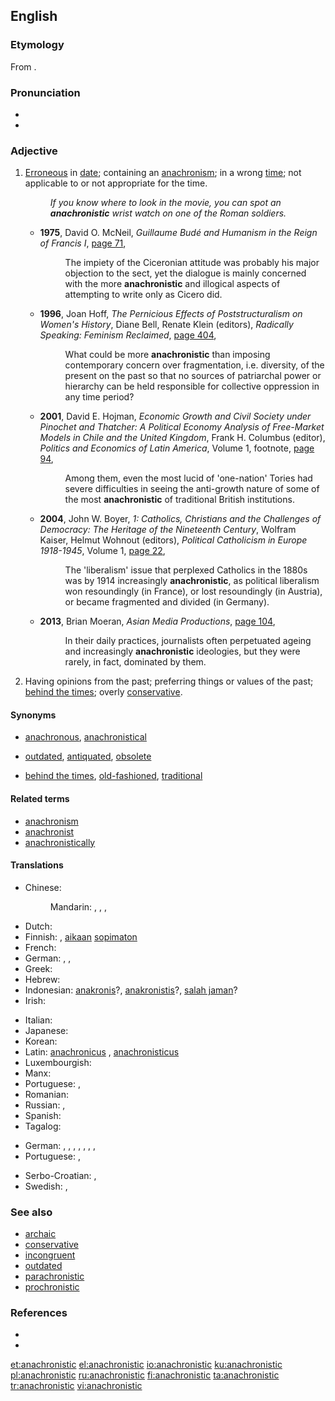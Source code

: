{{was wotd|2006|July|11}}
==English==

===Etymology===
From {{suffix|anachronism|ic|lang=en}}.

===Pronunciation===
* {{IPA|/əˌnæk.ɹəˈnɪs.tɪk/|lang=en}}
* {{audio|en-us-anachronistic.ogg|Audio (US)|lang=en}}

===Adjective===
{{en-adj}}

# [[erroneous|Erroneous]] in [[date]]; containing an [[anachronism]]; in a wrong [[time]]; not applicable to or not appropriate for the time.
#: ''If you know where to look in the movie, you can spot an '''anachronistic''' wrist watch on one of the Roman soldiers.''
#* '''1975''', David O. McNeil, ''Guillaume Budé and Humanism in the Reign of Francis I'', [https://books.google.com.au/books?id=mopEu94hZ58C&pg=PA71&dq=%22more%7Cmost+anachronistic%22&hl=en&sa=X&ei=bt_FVIyDAYrf8AXp7YD4Cw&redir_esc=y#v=onepage&q=%22more%7Cmost%20anachronistic%22&f=false page 71],
#*: The impiety of the Ciceronian attitude was probably his major objection to the sect, yet the dialogue is mainly concerned with the more '''anachronistic''' and illogical aspects of attempting to write only as Cicero did.
#* '''1996''', Joan Hoff, ''The Pernicious Effects of Poststructuralism on Women's History'', Diane Bell, Renate Klein (editors), ''Radically Speaking: Feminism Reclaimed'', [https://books.google.com.au/books?id=K22CrjaKYsYC&pg=PA404&dq=%22more%7Cmost+anachronistic%22&hl=en&sa=X&ei=bt_FVIyDAYrf8AXp7YD4Cw&redir_esc=y#v=onepage&q=%22more%7Cmost%20anachronistic%22&f=false page 404],
#*: What could be more '''anachronistic''' than imposing contemporary concern over fragmentation, i.e. diversity, of the present on the past so that no sources of patriarchal power or hierarchy can be held responsible for collective oppression in any time period?
#* '''2001''', David E. Hojman, ''Economic Growth and Civil Society under Pinochet and Thatcher: A Political Economy Analysis of Free-Market Models in Chile and the United Kingdom'', Frank H. Columbus (editor), ''Politics and Economics of Latin America'', Volume 1, footnote, [https://books.google.com.au/books?id=WXa0xtzQk5AC&pg=PA94&dq=%22more%7Cmost+anachronistic%22&hl=en&sa=X&ei=bt_FVIyDAYrf8AXp7YD4Cw&redir_esc=y#v=onepage&q=%22more%7Cmost%20anachronistic%22&f=false page 94],
#*: Among them, even the most lucid of 'one-nation' Tories had severe difficulties in seeing the anti-growth nature of some of the most '''anachronistic''' of traditional British institutions.
#* '''2004''', John W. Boyer, ''1: Catholics, Christians and the Challenges of Democracy: The Heritage of the Nineteenth Century'', Wolfram Kaiser, Helmut Wohnout (editors), ''Political Catholicism in Europe 1918-1945'', Volume 1, [https://books.google.com.au/books?id=Z06QAgAAQBAJ&pg=PA22&dq=%22increasingly+anachronistic%22&hl=en&sa=X&ei=MgLGVNurMoHZmAXw7IKICQ&redir_esc=y#v=onepage&q=%22increasingly%20anachronistic%22&f=false page 22],
#*: The 'liberalism' issue that perplexed Catholics in the 1880s was by 1914 increasingly '''anachronistic''', as political liberalism won resoundingly (in France), or lost resoundingly (in Austria), or became fragmented and divided (in Germany).
#* '''2013''', Brian Moeran, ''Asian Media Productions'', [https://books.google.com.au/books?id=RUpdAgAAQBAJ&pg=PA104&dq=%22increasingly+anachronistic%22&hl=en&sa=X&ei=MgLGVNurMoHZmAXw7IKICQ&redir_esc=y#v=onepage&q=%22increasingly%20anachronistic%22&f=false page 104],
#*: In their daily practices, journalists often perpetuated ageing and increasingly '''anachronistic''' ideologies, but they were rarely, in fact, dominated by them.
# {{label|en|of a person}} Having opinions from the past; preferring things or values of the past; [[behind the times]]; overly [[conservative]].

====Synonyms====
* {{sense|erroneous in date}} [[anachronous]], [[anachronistical]]
* {{sense|not or no longer applicable or appropriate for the time}} [[outdated]], [[antiquated]], [[obsolete]]
* {{sense|having opinions from the past}} [[behind the times]], [[old-fashioned]], [[traditional]]

====Related terms====
* [[anachronism]]
* [[anachronist]]
* [[anachronistically]]

====Translations====
{{trans-top|erroneous in date}}
* Chinese:
*: Mandarin: {{t|cmn|不合時代|sc=Hani}}, {{t|cmn|不合时代|tr=bùhéshídài|sc=Hani}}, {{t|cmn|不合時宜|sc=Hani}}, {{t+|cmn|不合时宜|tr=bùhéshíyí|sc=Hani}}
* Dutch: {{t+|nl|anachronistisch}}
* Finnish: {{t+|fi|anakronistinen}}, [[aika|aikaan]] [[sopimaton]]
* French: {{t+|fr|anachronique}}
* German: {{t+|de|anachronistisch}}, {{t|de|fehldatiert}}, {{t|de|zeitwidrig}}
* Greek: {{t+|el|αναχρονιστικός}}
* Hebrew: {{t|he|אֲנַכְרוֹנִיסְטִי|tr=anakhronisti|sc=Hebr}}
* Indonesian: [[anakronis]]?, [[anakronistis]]?, [[salah jaman]]?
* Irish: {{t|ga|mí-aimseartha}}
{{trans-mid}}
* Italian: {{t+|it|anacronistico}}
* Japanese: {{t+|ja|時代錯誤|tr=じだいさくごの, jidaisakugo no|alt=時代錯誤の|sc=Jpan}}
* Korean: {{t|ko|시대 착오|sc=Kore}}
* Latin: [[anachronicus]] {{qualifier|Vulgar Latin}}, [[anachronisticus]] {{qualifier|Neo-Latin}}
* Luxembourgish: {{t|lb|anachronistesch}}
* Manx: {{t|gv|mee-emshiragh}}
* Portuguese: {{t+|pt|anacrônico}} {{qualifier|Brazil}}, {{t+|pt|anacrónico}} {{qualifier|Portugal}}
* Romanian: {{t+|ro|anacronic}}
* Russian: {{t+|ru|анахрони́ческий}}, {{t+|ru|анахрони́чный}}
* Spanish: {{t+|es|anacrónico}}
* Tagalog: {{t|tl|laos na}}
{{trans-bottom}}

{{trans-top|preferring past things and values}}
* German: {{t+|de|anachronistisch}}, {{t+|de|altmodisch}}, {{t+|de|veraltet}}, {{t+|de|überkommen}}, {{t+|de|antiquiert}}, {{t+|de|traditionalistisch}}, {{t+|de|obsolet}}, {{t+|de|unzeitgemäß}}
* Portuguese: {{t+|pt|anacrônico}} {{qualifier|Brazil}}, {{t+|pt|anacrónico}} {{qualifier|Portugal}}
{{trans-mid}}
{{trans-bottom}}

{{checktrans-top}}
* Serbo-Croatian: {{t+check|sh|anakroničan}}, {{t+check|sh|anakronističan}}
* Swedish: {{t+check|sv|otidsenlig}}, {{t+check|sv|anakronistisk}}
{{trans-mid}}
{{trans-bottom}}

===See also===
* [[archaic]]
* [[conservative]]
* [[incongruent]]
* [[outdated]]
* [[parachronistic]]
* [[prochronistic]]

===References===
* {{R:Century 1911}}
* {{R:Webster 1913}}

[[et:anachronistic]]
[[el:anachronistic]]
[[io:anachronistic]]
[[ku:anachronistic]]
[[pl:anachronistic]]
[[ru:anachronistic]]
[[fi:anachronistic]]
[[ta:anachronistic]]
[[tr:anachronistic]]
[[vi:anachronistic]]